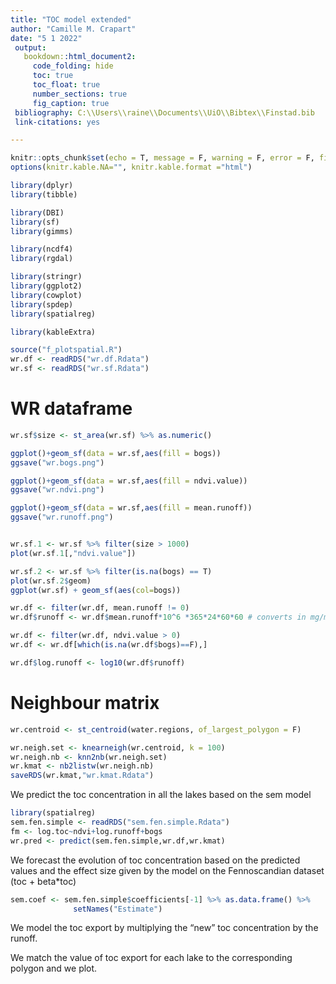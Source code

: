 ```yaml
---
title: "TOC model extended"
author: "Camille M. Crapart"
date: "5 1 2022"
 output: 
   bookdown::html_document2:
     code_folding: hide
     toc: true
     toc_float: true
     number_sections: true
     fig_caption: true
 bibliography: C:\\Users\\raine\\Documents\\UiO\\Bibtex\\Finstad.bib
 link-citations: yes

---
```


```r
knitr::opts_chunk$set(echo = T, message = F, warning = F, error = F, fig.align = "center")
options(knitr.kable.NA="", knitr.kable.format ="html")
```
```r
library(dplyr)
library(tibble)

library(DBI)
library(sf)
library(gimms)

library(ncdf4)
library(rgdal)

library(stringr)
library(ggplot2)
library(cowplot)
library(spdep)
library(spatialreg)

library(kableExtra)

source("f_plotspatial.R")
wr.df <- readRDS("wr.df.Rdata")
wr.sf <- readRDS("wr.sf.Rdata")
```

# WR dataframe

```r

wr.sf$size <- st_area(wr.sf) %>% as.numeric()

ggplot()+geom_sf(data = wr.sf,aes(fill = bogs))
ggsave("wr.bogs.png")

ggplot()+geom_sf(data = wr.sf,aes(fill = ndvi.value))
ggsave("wr.ndvi.png")

ggplot()+geom_sf(data = wr.sf,aes(fill = mean.runoff))
ggsave("wr.runoff.png")


wr.sf.1 <- wr.sf %>% filter(size > 1000)
plot(wr.sf.1[,"ndvi.value"])

wr.sf.2 <- wr.sf %>% filter(is.na(bogs) == T)
plot(wr.sf.2$geom)
ggplot(wr.sf) + geom_sf(aes(col=bogs))

wr.df <- filter(wr.df, mean.runoff != 0)
wr.df$runoff <- wr.df$mean.runoff*10^6 *365*24*60*60 # converts in mg/m2.s and then to mg/m2/year

wr.df <- filter(wr.df, ndvi.value > 0)
wr.df <- wr.df[which(is.na(wr.df$bogs)==F),]

wr.df$log.runoff <- log10(wr.df$runoff)


```

# Neighbour matrix

```r


wr.centroid <- st_centroid(water.regions, of_largest_polygon = F)

wr.neigh.set <- knearneigh(wr.centroid, k = 100)
wr.neigh.nb <- knn2nb(wr.neigh.set)
wr.kmat <- nb2listw(wr.neigh.nb)
saveRDS(wr.kmat,"wr.kmat.Rdata")

```
We predict the toc concentration in all the lakes based on the sem model
```r
library(spatialreg)
sem.fen.simple <- readRDS("sem.fen.simple.Rdata")
fm <- log.toc~ndvi+log.runoff+bogs
wr.pred <- predict(sem.fen.simple,wr.df,wr.kmat)

```
We forecast the evolution of toc concentration based on the predicted values and the effect size given by the model on the Fennoscandian dataset
(toc + beta*toc)

```r

sem.coef <- sem.fen.simple$coefficients[-1] %>% as.data.frame() %>% 
              setNames("Estimate")
```

We model the toc export by multiplying the "new" toc concentration by the runoff. 

We match the value of toc export for each lake to the corresponding polygon and we plot. 